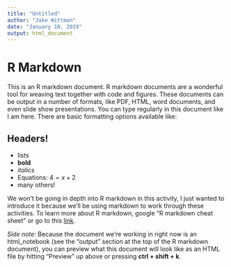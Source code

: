 ```yaml
---
title: "Untitled"
author: "Jake Wittman"
date: "January 10, 2019"
output: html_document
---
```

# R Markdown

This is an R markdown document. R markdown documents are a wonderful tool for weaving text together with code and figures. These documents can be output in a number of formats, like PDF, HTML, word documents, and even slide show presentations. You can type regularly in this document like I am here. There are basic formatting options available like:

## Headers!

- lists
- **bold**
- *italics*
- Equations: $4 = x + 2$
- many others!

We won't be going in depth into R markdown in this activity, I just wanted to introduce it because we'll be using markdown to work through these activities. To learn more about R markdown, google "R markdown cheat sheet" or go to this [link](https://www.rstudio.com/wp-content/uploads/2015/02/rmarkdown-cheatsheet.pdf). 

*Side note*: Because the document we're working in right now is an html_notebook (see the "output" section at the top of the R markdown document), you can preview what this document will look like as an HTML file by hitting "Preview" up above or pressing **ctrl + shift + k**.